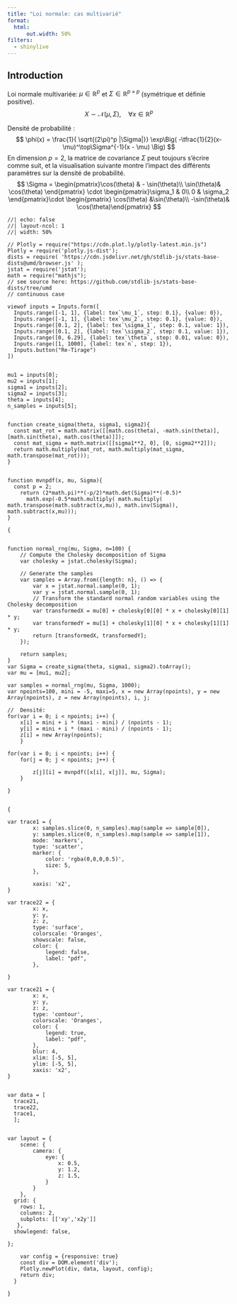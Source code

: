 ```yaml
---
title: "Loi normale: cas multivarié"
format:
  html:
      out.width: 50%
filters:
  - shinylive
---
```



## Introduction


Loi normale multivariée: $\mu \in \mathbb{R}^p$ et $\Sigma \in \mathbb{R}^{p \times p}$ (symétrique et définie positive).
$$
X \sim \mathcal{N}(\mu,\Sigma), \quad \forall x \in \mathbb{R}^p
$$

Densité de probabilité :
$$
\phi(x) = \frac{1}{ \sqrt{(2\pi)^p |\Sigma|}}  \exp\Big( -\tfrac{1}{2}(x-\mu)^\top\Sigma^{-1}(x - \mu)   \Big)
$$
En dimension $p=2$, la matrice de covariance $\Sigma$ peut toujours s'écrire comme suit, et la visualisation suivante montre l'impact des différents paramètres sur la densité de probabilité.
$$
\Sigma =
\begin{pmatrix}\cos(\theta) & - \sin(\theta)\\  \sin(\theta)& \cos(\theta)
\end{pmatrix} \cdot
\begin{pmatrix}\sigma_1 & 0\\ 0 & \sigma_2
\end{pmatrix}\cdot
\begin{pmatrix}
\cos(\theta) &\sin(\theta)\\  -\sin(\theta)& \cos(\theta)\end{pmatrix}
$$


```ojs
//| echo: false
//| layout-ncol: 1
//| width: 50%

// Plotly = require("https://cdn.plot.ly/plotly-latest.min.js")
Plotly = require('plotly.js-dist');
dists = require( 'https://cdn.jsdelivr.net/gh/stdlib-js/stats-base-dists@umd/browser.js' );
jstat = require('jstat');
math = require("mathjs");
// see source here: https://github.com/stdlib-js/stats-base-dists/tree/umd
// continuous case

viewof inputs = Inputs.form([
  Inputs.range([-1, 1], {label: tex`\mu_1`, step: 0.1}, {value: 0}),
  Inputs.range([-1, 1], {label: tex`\mu_2`, step: 0.1}, {value: 0}),
  Inputs.range([0.1, 2], {label: tex`\sigma_1`, step: 0.1, value: 1}),
  Inputs.range([0.1, 2], {label: tex`\sigma_2`, step: 0.1, value: 1}),
  Inputs.range([0, 6.29], {label: tex`\theta`, step: 0.01, value: 0}),
  Inputs.range([1, 1000], {label: tex`n`, step: 1}),
  Inputs.button("Re-Tirage")
])


mu1 = inputs[0];
mu2 = inputs[1];
sigma1 = inputs[2];
sigma2 = inputs[3];
theta = inputs[4];
n_samples = inputs[5];


function create_sigma(theta, sigma1, sigma2){
  const mat_rot = math.matrix([[math.cos(theta), -math.sin(theta)], [math.sin(theta), math.cos(theta)]]);
  const mat_sigma = math.matrix([[sigma1**2, 0], [0, sigma2**2]]);
  return math.multiply(mat_rot, math.multiply(mat_sigma, math.transpose(mat_rot)));
}


function mvnpdf(x, mu, Sigma){
  const p = 2;
    return (2*math.pi)**(-p/2)*math.det(Sigma)**(-0.5)*
      math.exp(-0.5*math.multiply( math.multiply( math.transpose(math.subtract(x,mu)), math.inv(Sigma)), math.subtract(x,mu)));
}

{


function normal_rng(mu, Sigma, n=100) {
    // Compute the Cholesky decomposition of Sigma
    var cholesky = jstat.cholesky(Sigma);

    // Generate the samples
    var samples = Array.from({length: n}, () => {
        var x = jstat.normal.sample(0, 1);
        var y = jstat.normal.sample(0, 1);
        // Transform the standard normal random variables using the Cholesky decomposition
        var transformedX = mu[0] + cholesky[0][0] * x + cholesky[0][1] * y;
        var transformedY = mu[1] + cholesky[1][0] * x + cholesky[1][1] * y;
        return [transformedX, transformedY];
    });

    return samples;
}
var Sigma = create_sigma(theta, sigma1, sigma2).toArray();
var mu = [mu1, mu2];

var samples = normal_rng(mu, Sigma, 1000);
var npoints=100, mini = -5, maxi=5, x = new Array(npoints), y = new Array(npoints), z = new Array(npoints), i, j;

//  Densité:
for(var i = 0; i < npoints; i++) {
    x[i] = mini + i * (maxi - mini) / (npoints - 1);
    y[i] = mini + i * (maxi - mini) / (npoints - 1);
    z[i] = new Array(npoints);
    }

for(var i = 0; i < npoints; i++) {
  	for(j = 0; j < npoints; j++) {

    	z[j][i] = mvnpdf([x[i], x[j]], mu, Sigma);
 	}

}


{

var trace1 = {
        x: samples.slice(0, n_samples).map(sample => sample[0]),
        y: samples.slice(0, n_samples).map(sample => sample[1]),
        mode: 'markers',
        type: 'scatter',
        marker: {
            color: 'rgba(0,0,0,0.5)',
            size: 5,
        },

        xaxis: 'x2',
}

var trace22 = {
        x: x,
        y: y,
        z: z,
        type: 'surface',
        colorscale: 'Oranges',
        showscale: false,
        color: {
            legend: false,
            label: "pdf",
        },

}

var trace21 = {
        x: x,
        y: y,
        z: z,
        type: 'contour',
        colorscale: 'Oranges',
        color: {
            legend: true,
            label: "pdf",
        },
        blur: 4,
        xlim: [-5, 5],
        ylim: [-5, 5],
        xaxis: 'x2',
}


var data = [
  trace21,
  trace22,
  trace1,
  ];


var layout = {
    scene: {
        camera: {
            eye: {
                x: 0.5,
                y: 1.2,
                z: 1.5,
            }
        }
    },
  grid: {
    rows: 1,
    columns: 2,
    subplots: [['xy','x2y']]
   },
  showlegend: false,

};

    var config = {responsive: true}
    const div = DOM.element('div');
    Plotly.newPlot(div, data, layout, config);
    return div;
  }

}

```
